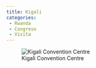 ```yaml
---
title: Kigali
categories:
 - Rwanda
 - Congreso
 - Visita
---
```


![Kigali Convention Centre](http://i.imgur.com/hXu7hMl.jpg?1)